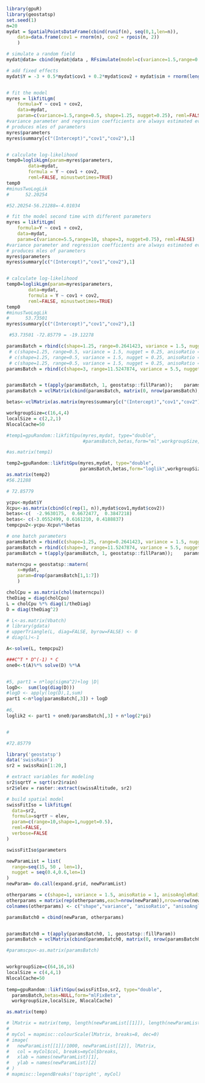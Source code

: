 <!--
%\VignetteEngine{knitr::knitr}
%\VignetteIndexEntry{loglikelihood_lgm}
-->


```r
library(gpuR)
library(geostatsp)
set.seed(1)
n=20
mydat = SpatialPointsDataFrame(cbind(runif(n), seq(0,1,len=n)), 
	data=data.frame(cov1 = rnorm(n), cov2 = rpois(n, 2))
	)

# simulate a random field
mydat@data= cbind(mydat@data , RFsimulate(model=c(variance=1.5,range=0.5,nugget=0.25,shape=1.25,anisoRatio = 1, anisoAngleRadins=0),x=mydat)@data)

# add fixed effects
mydat$Y = -3 + 0.5*mydat$cov1 + 0.2*mydat$cov2 + mydat$sim + rnorm(length(mydat), 0, sd=sqrt(0.25))


# fit the model
myres = likfitLgm(
	formula=Y ~ cov1 + cov2, 
	data=mydat, 
	param=c(variance=1.5,range=0.5, shape=1.25, nugget=0.25), reml=FALSE)
#variance parameter and regression coefficients are always estimated even if not listed.
# produces mles of parameters
myres$parameters
myres$summary[c("(Intercept)","cov1","cov2"),1] 


# calculate log-likelihood
temp0=loglikLgm(param=myres$parameters, 
		data=mydat, 
		formula = Y ~ cov1 + cov2,
		reml=FALSE, minustwotimes=TRUE)
temp0
#minusTwoLogLik 
#      52.20254 

#52.20254-56.21288=-4.01034

# fit the model second time with different parameters
myres = likfitLgm(
	formula=Y ~ cov1 + cov2, 
	data=mydat, 
	param=c(variance=5.5,range=10, shape=3, nugget=0.75), reml=FALSE)
#variance parameter and regression coefficients are always estimated even if not listed.
# produces mles of parameters
myres$parameters
myres$summary[c("(Intercept)","cov1","cov2"),1] 


# calculate log-likelihood
temp0=loglikLgm(param=myres$parameters, 
		data=mydat, 
		formula = Y ~ cov1 + cov2,
		reml=FALSE, minustwotimes=TRUE)
temp0
#minusTwoLogLik 
#      53.73501 
myres$summary[c("(Intercept)","cov1","cov2"),1] 

 #53.73501 -72.85779 = -19.12278

```



```r
paramsBatch = rbind(c(shape=1.25, range=0.2641423, variance = 1.5, nugget = 0, anisoRatio = 1, anisoAngleRadians = 0))
 # c(shape=1.25, range=0.5, variance = 1.5, nugget = 0.25, anisoRatio = 1, anisoAngleRadians = 0),
 # c(shape=1.25, range=0.5, variance = 1.5, nugget = 0.25, anisoRatio = 1, anisoAngleRadians = 0),
 # c(shape=1.25, range=0.5, variance = 1.5, nugget = 0.25, anisoRatio = 1, anisoAngleRadians = 0))
paramsBatch = rbind(c(shape=3, range=11.5247874, variance = 5.5, nugget = 0.6932729, anisoRatio = 1, anisoAngleRadians = 0))


paramsBatch = t(apply(paramsBatch, 1, geostatsp::fillParam));    paramsBatch
paramsBatch = vclMatrix(cbind(paramsBatch, matrix(0, nrow(paramsBatch), 22-ncol(paramsBatch))),type="double")

betas<-vclMatrix(as.matrix(myres$summary[c("(Intercept)","cov1","cov2"),1]),type="double")

workgroupSize=c(16,4,4)
localSize = c(2,2,1)
NlocalCache=50

#temp1=gpuRandom::likfitGpu(myres,mydat, type="double", 
                            #paramsBatch,betas,form="ml",workgroupSize,localSize, NlocalCache)

#as.matrix(temp1)

temp2=gpuRandom::likfitGpu(myres,mydat, type="double", 
                           paramsBatch,betas,form="loglik",workgroupSize,localSize, NlocalCache)
as.matrix(temp2)
#56.21288

# 72.85779


```






```r
ycpu<-mydat$Y
Xcpu<-as.matrix(cbind(c(rep(1, n)),mydat$cov1,mydat$cov2))
betas<-c(  -2.9630175,  0.6672477,  0.3847218)
betas<- c(-3.0552499, 0.6161210, 0.4188837)
tempcpu2<-ycpu-Xcpu%*%betas

# one batch parameters
paramsBatch = rbind(c(shape=1.25, range=0.2641423, variance = 1.5, nugget = 0, anisoRatio = 1, anisoAngleRadians = 0))
paramsBatch = rbind(c(shape=3, range=11.5247874, variance = 5.5, nugget = 0.6932729, anisoRatio = 1, anisoAngleRadians = 0))
paramsBatch = t(apply(paramsBatch, 1, geostatsp::fillParam));    paramsBatch

materncpu = geostatsp::matern(
    x=mydat,
    param=drop(paramsBatch[1,1:7])
    )

cholCpu = as.matrix(chol(materncpu))
theDiag = diag(cholCpu)
L = cholCpu %*% diag(1/theDiag)
D = diag(theDiag^2)

# L<-as.matrix(Vbatch)
# library(gdata)
# upperTriangle(L, diag=FALSE, byrow=FALSE) <- 0
# diag(L)<-1

A<-solve(L, tempcpu2)

###C^T * D^(-1) * C
one0<-t(A)%*% solve(D) %*%A


#5, part1 = n*log(sigma^2)+log |D|
logD<-  sum(log(diag(D)))
#logD <- apply(log(D),1,sum)
part1 <-n*log(paramsBatch[,3]) + logD
    
#6,
loglik2 <- part1 + one0/paramsBatch[,3] + n*log(2*pi)


#

#72.85779
```







```r
library('geostatsp')
data('swissRain')
sr2 = swissRain[1:20,]

# extract variables for modeling
sr2$sqrtY = sqrt(sr2$rain)
sr2$elev = raster::extract(swissAltitude, sr2)

# build spatial model
swissFitIso = likfitLgm(
  data=sr2,
  formula=sqrtY ~ elev,
  param=c(range=10,shape=1,nugget=0.5),
  reml=FALSE,
  verbose=FALSE
)

swissFitIso$parameters

newParamList = list(
  range=seq(15, 50 , len=1),
  nugget = seq(0.4,0.6,len=1)
)
newParam= do.call(expand.grid, newParamList)

otherparams = c(shape=1, variance = 1.5, anisoRatio = 1, anisoAngleRadians = 0)
otherparams = matrix(rep(otherparams,each=nrow(newParam)),nrow=nrow(newParam))
colnames(otherparams) <- c("shape","variance", "anisoRatio", "anisoAngleRadians")

paramsBatch0 = cbind(newParam, otherparams)


paramsBatch0 = t(apply(paramsBatch0, 1, geostatsp::fillParam))
paramsBatch = vclMatrix(cbind(paramsBatch0, matrix(0, nrow(paramsBatch0), 22-ncol(paramsBatch0))),type="double")

#paramscpu<-as.matrix(paramsBatch)


workgroupSize=c(64,16,16)
localSize = c(4,4,1)
NlocalCache=50
 
temp=gpuRandom::likfitGpu(swissFitIso,sr2, type="double",
  paramsBatch,betas=NULL,form="mlFixBeta",
  workgroupSize,localSize, NlocalCache)

as.matrix(temp)

# lMatrix = matrix(temp, length(newParamList[[1]]), length(newParamList[[2]]))
# 
# myCol = mapmisc::colourScale(lMatrix, breaks=8, dec=0)
# image(
#   newParamList[[1]]/1000, newParamList[[2]], lMatrix,
#   col = myCol$col, breaks=myCol$breaks,
#   xlab = names(newParamList)[1],
#   ylab = names(newParamList)[2]
# )
# mapmisc::legendBreaks('topright', myCol)


```











